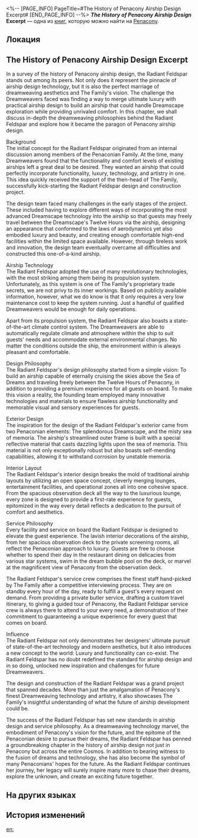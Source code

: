 <%-- [PAGE_INFO]
PageTitle=#The History of Penacony Airship Design Excerpt#
[END_PAGE_INFO] --%>
{{Дополнить}}
{{Книга Инфобокс
|id           = 364
|partIds      = 190659
|Название     = ''The History of Penacony Airship Design'' Excerpt
|Изображение  = Предмет Книга Пенакония.png
|Мир          = Penacony
|Томов        = 1
|Автор        = <!--нужно добавить-->
|Описание     = An excerpt on the Radiant Feldspar taken from a book chronicling the historical evolution of airships.
|Том1         = {{tx}}
|Источник1    = {{tx|Отсутствует источник}}
|Персонажи    = 
|Фракции      = Penacony; The Family
}}
'''''The History of Penacony Airship Design'' Excerpt''' — одна из [[Книги|книг]], которую можно найти на [[Penacony]].

==Локация==
{{Отметка карты|<!--название карты-->|<!--id отметки-->}}

==The History of Penacony Airship Design Excerpt==
In a survey of the history of Penacony airship design, the Radiant Feldspar stands out among its peers. Not only does it represent the pinnacle of airship design technology, but it is also the perfect marriage of dreamweaving aesthetics and The Family's vision. The challenge the Dreamweavers faced was finding a way to merge ultimate luxury with practical airship design to build an airship that could handle Dreamscape exploration while providing unrivaled comfort. In this chapter, we shall discuss in-depth the dreamweaving philosophies behind the Radiant Feldspar and explore how it became the paragon of Penacony airship design.

Background<br />
The initial concept for the Radiant Feldspar originated from an internal discussion among members of the Penaconian Family. At the time, many Dreamweavers found that the functionality and comfort levels of existing airships left a great deal to be desired. They wanted an airship that could perfectly incorporate functionality, luxury, technology, and artistry in one. This idea quickly received the support of the then-head of The Family, successfully kick-starting the Radiant Feldspar design and construction project.

The design team faced many challenges in the early stages of the project. These included having to explore different ways of incorporating the most advanced Dreamscape technology into the airship so that guests may freely travel between the Dreamscape's Twelve Hours via the airship, designing an appearance that conformed to the laws of aerodynamics yet also embodied luxury and beauty, and creating enough comfortable high-end facilities within the limited space available. However, through tireless work and innovation, the design team eventually overcame all difficulties and constructed this one-of-a-kind airship.

Airship Technology<br />
The Radiant Feldspar adopted the use of many revolutionary technologies, with the most striking among them being its propulsion system. Unfortunately, as this system is one of The Family's proprietary trade secrets, we are not privy to its inner workings. Based on publicly available information, however, what we do know is that it only requires a very low maintenance cost to keep the system running. Just a handful of qualified Dreamweavers would be enough for daily operations.

Apart from its propulsion system, the Radiant Feldspar also boasts a state-of-the-art climate control system. The Dreamweavers are able to automatically regulate climate and atmosphere within the ship to suit guests' needs and accommodate external environmental changes. No matter the conditions outside the ship, the environment within is always pleasant and comfortable.

Design Philosophy<br />
The Radiant Feldspar's design philosophy started from a simple vision: To build an airship capable of eternally cruising the skies above the Sea of Dreams and traveling freely between the Twelve Hours of Penacony, in addition to providing a premium experience for all guests on board. To make this vision a reality, the founding team employed many innovative technologies and materials to ensure flawless airship functionality and memorable visual and sensory experiences for guests.

Exterior Design<br />
The inspiration for the design of the Radiant Feldspar's exterior came from two Penaconian elements: The splendorous Dreamscape, and the misty sea of memoria. The airship's streamlined outer frame is built with a special reflective material that casts dazzling lights upon the sea of memoria. This material is not only exceptionally robust but also boasts self-mending capabilities, allowing it to withstand corrosion by unstable memoria.

Interior Layout<br />
The Radiant Feldspar's interior design breaks the mold of traditional airship layouts by utilizing an open space concept, cleverly merging lounges, entertainment facilities, and operational zones all into one cohesive space. From the spacious observation deck all the way to the luxurious lounge, every zone is designed to provide a first-rate experience for guests, epitomized in the way every detail reflects a dedication to the pursuit of comfort and aesthetics.

Service Philosophy<br />
Every facility and service on board the Radiant Feldspar is designed to elevate the guest experience. The lavish interior decorations of the airship, from her spacious observation deck to the private screening rooms, all reflect the Penaconian approach to luxury. Guests are free to choose whether to spend their day in the restaurant dining on delicacies from various star systems, swim in the dream bubble pool on the deck, or marvel at the magnificent view of Penacony from the observation deck.

The Radiant Feldspar's service crew comprises the finest staff hand-picked by The Family after a competitive interviewing process. They are on standby every hour of the day, ready to fulfill a guest's every request on demand. From providing a private butler service, drafting a custom travel itinerary, to giving a guided tour of Penacony, the Radiant Feldspar service crew is always there to attend to your every need, a demonstration of their commitment to guaranteeing a unique experience for every guest that comes on board.

Influence<br />
The Radiant Feldspar not only demonstrates her designers' ultimate pursuit of state-of-the-art technology and modern aesthetics, but it also introduces a new concept to the world: Luxury and functionality can co-exist. The Radiant Feldspar has no doubt redefined the standard for airship design and in so doing, unlocked new inspiration and challenges for future Dreamweavers.

The design and construction of the Radiant Feldspar was a grand project that spanned decades. More than just the amalgamation of Penacony's finest Dreamweaving technology and artistry, it also showcases The Family's insightful understanding of what the future of airship development could be.

The success of the Radiant Feldspar has set new standards in airship design and service philosophy. As a dreamweaving technology marvel, the embodiment of Penacony's vision for the future, and the epitome of the Penaconian desire to pursue their dreams, the Radiant Feldspar has penned a groundbreaking chapter in the history of airship design not just in Penacony but across the entire Cosmos. In addition to bearing witness to the fusion of dreams and technology, she has also become the symbol of many Penaconians' hopes for the future. As the Radiant Feldspar continues her journey, her legacy will surely inspire many more to chase their dreams, explore the unknown, and create an exciting future together.

==На других языках==
{{На других языках
|en   = ''The History of Penacony Airship Design'' Excerpt
|zhs  = 《匹诺康尼飞艇设计史》片段
|zht  = 《匹諾康尼飛艇設計史》片段
|ja   = 『ピノコニー飛行艇設計史』の一部
|ko   = ≪페나코니 비행선 설계 역사≫의 일부
|es   = Fragmento de «La historia del diseño de aeronaves de Colonipenal»
|fr   = ''Histoire des vaisseaux pénaconiens'' - Extrait
|ru   = Отрывок из «Истории конструкций воздушных кораблей Пенаконии»
|th   = บทคัดสรร "ประวัติศาสตร์การออกแบบเรือเหาะของ Penacony"
|vi   = Trích Đoạn "Lịch Sử Thiết Kế Phi Thuyền Penacony"
|de   = Auszug aus „Die Geschichte des Luftschiffdesigns von Penacony“
|id   = Bagian "Sejarah Desain Kapal Terbang Penacony"
|pt   = Trecho de "A História do Design de Aeronaves de Penacony"
}}

==История изменений==
{{История изменений|3.5}}

[[en:]]